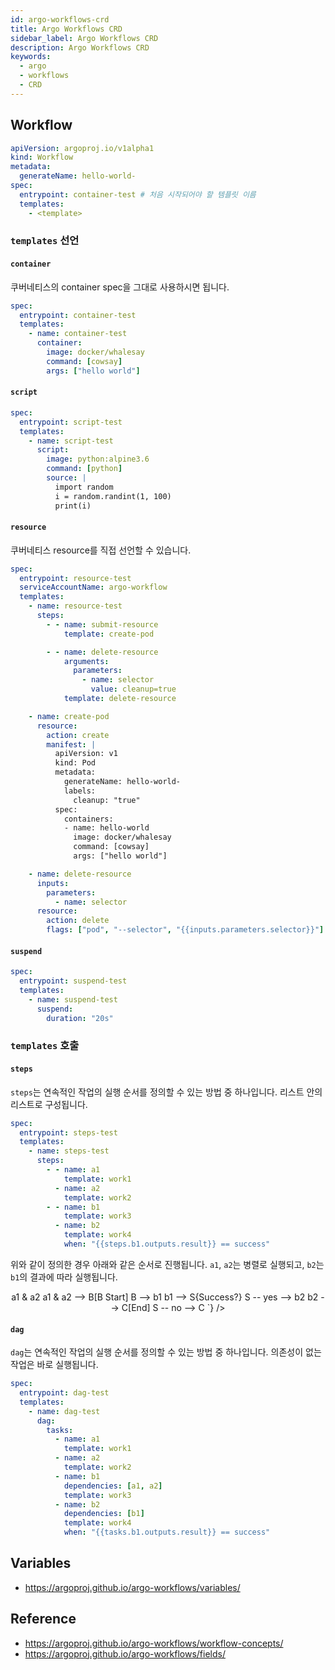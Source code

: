 ```yaml
---
id: argo-workflows-crd
title: Argo Workflows CRD
sidebar_label: Argo Workflows CRD
description: Argo Workflows CRD
keywords:
  - argo
  - workflows
  - CRD
---
```


## Workflow

```yaml
apiVersion: argoproj.io/v1alpha1
kind: Workflow
metadata:
  generateName: hello-world-
spec:
  entrypoint: container-test # 처음 시작되어야 할 템플릿 이름
  templates:
    - <template>
```

### `templates` 선언

#### `container`

쿠버네티스의 container spec을 그대로 사용하시면 됩니다.

```yaml
spec:
  entrypoint: container-test
  templates:
    - name: container-test
      container:
        image: docker/whalesay
        command: [cowsay]
        args: ["hello world"]
```

#### `script`

```yaml
spec:
  entrypoint: script-test
  templates:
    - name: script-test
      script:
        image: python:alpine3.6
        command: [python]
        source: |
          import random
          i = random.randint(1, 100)
          print(i)
```

#### `resource`

쿠버네티스 resource를 직접 선언할 수 있습니다.

```yaml
spec:
  entrypoint: resource-test
  serviceAccountName: argo-workflow
  templates:
    - name: resource-test
      steps:
        - - name: submit-resource
            template: create-pod

        - - name: delete-resource
            arguments:
              parameters:
                - name: selector
                  value: cleanup=true
            template: delete-resource

    - name: create-pod
      resource:
        action: create
        manifest: |
          apiVersion: v1
          kind: Pod
          metadata:
            generateName: hello-world-
            labels:
              cleanup: "true"
          spec:
            containers:
            - name: hello-world
              image: docker/whalesay
              command: [cowsay]
              args: ["hello world"]

    - name: delete-resource
      inputs:
        parameters:
          - name: selector
      resource:
        action: delete
        flags: ["pod", "--selector", "{{inputs.parameters.selector}}"]
```

#### `suspend`

```yaml
spec:
  entrypoint: suspend-test
  templates:
    - name: suspend-test
      suspend:
        duration: "20s"
```

### `templates` 호출

#### `steps`

`steps`는 연속적인 작업의 실행 순서를 정의할 수 있는 방법 중 하나입니다. 리스트 안의 리스트로 구성됩니다.

```yaml
spec:
  entrypoint: steps-test
  templates:
    - name: steps-test
      steps:
        - - name: a1
            template: work1
          - name: a2
            template: work2
        - - name: b1
            template: work3
          - name: b2
            template: work4
            when: "{{steps.b1.outputs.result}} == success"
```

위와 같이 정의한 경우 아래와 같은 순서로 진행됩니다. `a1`, `a2`는 병렬로 실행되고, `b2`는 `b1`의 결과에 따라 실행됩니다.

<center>
  <Mermaid
    chart={`flowchart LR
    A[A Start] --> a1 & a2
    a1 & a2 --> B[B Start]
    B --> b1
    b1 --> S{Success?}
    S -- yes --> b2
    b2 --> C[End]
    S -- no --> C
`}
  />
</center>

#### `dag`

`dag`는 연속적인 작업의 실행 순서를 정의할 수 있는 방법 중 하나입니다. 의존성이 없는 작업은 바로 실행됩니다.

```yaml
spec:
  entrypoint: dag-test
  templates:
    - name: dag-test
      dag:
        tasks:
          - name: a1
            template: work1
          - name: a2
            template: work2
          - name: b1
            dependencies: [a1, a2]
            template: work3
          - name: b2
            dependencies: [b1]
            template: work4
            when: "{{tasks.b1.outputs.result}} == success"
```

## Variables

- https://argoproj.github.io/argo-workflows/variables/

## Reference

- https://argoproj.github.io/argo-workflows/workflow-concepts/
- https://argoproj.github.io/argo-workflows/fields/
